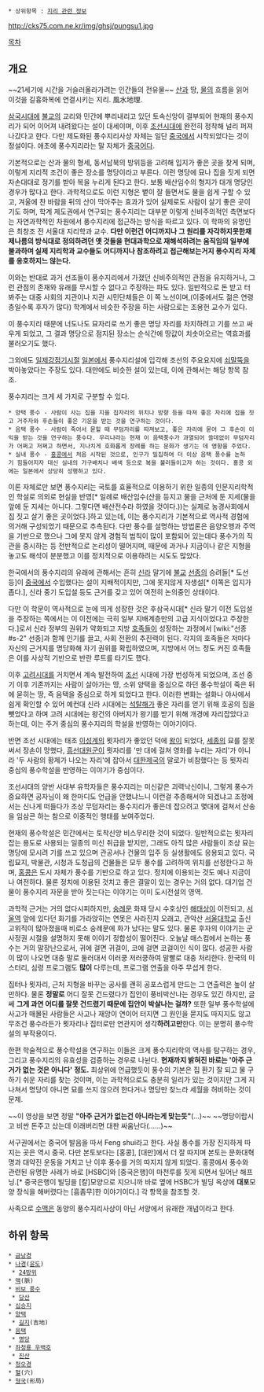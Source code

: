  * 상위항목 : [[지리 관련 정보]]

http://cks75.com.ne.kr/img/ghsj/pungsu1.jpg

[[목차]]
== 개요 ==
~~21세기에 시간을 거슬러올라가려는 인간들의 전유물~~
[[산]]과 땅, [[물]]의 흐름을 읽어 이것을 길흉화복에 연결시키는 지리. 風水地理.

[[삼국시대]]에 [[불교]]의 교리와 민간에 뿌리내리고 있던 토속신앙이 결부되어 현재의 풍수지리가 되어 이어져 내려왔다는 설이 대세이며, 이후 [[조선시대]]에 완전히 정착해 널리 퍼져나갔다고 한다. 다만 제도화된 풍수지리사상 자체는 일단 [[중국]]에서 시작되었다는 것이 정설이다. 애초에 풍수지리라는 말 자체가 [[중국어]]다.

기본적으로는 산과 물의 형세, 동서남북의 방위등을 고려해 입지가 좋은 곳을 찾게 되며, 이렇게 지리적 조건이 좋은 장소를 명당이라고 부른다. 이런 명당에 묘나 집을 짓게 되면 자손대대로 정기를 받아 복을 누리게 된다고 한다. 보통 배산임수의 형지가 대개 명당인 경우가 많다고 한다. 과학적으로도 이런 지형은 볕이 잘 들면서도 물을 쉽게 구할 수 있고, 겨울에 찬 바람을 뒤의 산이 막아주는 효과가 있어 실제로도 사람이 살기 좋은 곳이기도 하며, 학계 제도권에서 연구되는 풍수지리는 대부분 이렇게 신비주의적인 측면보다는 자연과학적인 차원에서 풍수지리에 접근하는 방식을 따르고 있다. 이 학파의 유명인은 최창조 전 서울대 지리학과 교수. '''다만 이런건 어디까지나 그 원리를 자각하지못한채 제나름의 방식대로 정의하려던 옛 것들을 현대과학으로 재해석하려는 움직임의 일부에 불과하며 실제 지리학과 교수들도 어디까지나 참조하려고 접근해보는거지 풍수지리 자체를 옹호하지느 않는다.'''

이와는 반대로 과거 선조들이 풍수지리에서 가졌던 신비주의적인 관점을 유지하거나, 그런 관점의 존재와 유래를 무시할 수 없다고 주장하는 파도 있다. 일반적으로 돈 받고 터 봐주는 대중 사회의 지관이나 지관 시민단체들은 이 쪽 노선이며,(이중에서도 젊은 연령층일수록 후자가 많다) 학계에서 비슷한 주장을 하는 사람으로는 조용헌 교수가 있다. 

이 풍수지리 때문에 너도나도 묘자리로 쓰기 좋은 명당 자리를 차지하려고 기를 쓰고 싸우게 되었고, 그 결과 명당으로 점지된 장소는 순식간에 땅값이 치솟아오르는 역효과를 불러오기도 했다.

그외에도 [[일제강점기]]시절 [[일본]]에서 풍수지리설에 입각해 조선의 주요요지에 [[쇠말뚝]]을 박아놓았다는 주장도 있다. 대만에도 비슷한 설이 있는데, 이에 관해서는 해당 항목 참조.

풍수지리는 크게 세 가지로 구분할 수 있다.

 * 양택 풍수 - 사람이 사는 집을 지을 집자리의 위치나 방향 등을 따져 좋은 자리에 집을 짓고 거주자와 후손들이 좋은 기운을 받는 것을 연구하는 것이다.
 * 음택 풍수 - 사람이 죽어서 묻힐 때 무덤자리를 따져보고, 좋은 자리에 묻어 그 후손이 이익을 받는 것을 연구하는 풍수다. 우리나라는 현재 이 음택풍수가 과열되어 쓸데없이 무덤자리가 어쩌고 저쩌고 하면서, 지나치게 호화롭게 장례를 하는 문화가 생기는 데 영향을 주었다.
 * 실내 풍수 - [[홍콩]]에서 처음 시작된 것으로, 인구가 밀집하여 더 이상 음택 풍수를 논하기 힘들어지자 대신 실내의 가구배치나 배색 등으로 복을 불러들이고자 하는 것이다. 홍콩 외에는 일본에서 상당히 성행하고 있다.

이론 자체로만 보면 풍수지리는 국토를 효율적으로 이용하기 위한 일종의 인문지리학적인 학설로 의외로 현실을 반영[* 일례로 배산임수(산을 등지고 물을 근처에 둔 지세(물을 앞에 둔 지세는 아니다. 그렇다면 배산전수라 하였을 것이다.))는 실제로 농경사회에서 집 짓고 살기 좋은 곳이었다.]하고 있는데, 이는 풍수지리가 기본적으로 역사적 경험에 의거해 구성되었기 때문으로 추측된다. 다만 풍수를 설명하는 방법론은 음양오행과 주역을 기반으로 했으나 그에 못지 않게 경험적 법칙이 많이 포함되어 있는데다 풍수가의 직관을 중시하는 등 전반적으로 논리성이 떨어지며, 때문에 과거나 지금이나 같은 지형을 놓고도 해석이 분분했고 이를 정치적으로 이용하려는 시도도 많았다.

한국에서의 풍수지리의 유래에 관해서는 흔히 [[신라]] 말기에 [[불교]] [[선종]]의 승려들[* 도선 등]이 [[중국]]에서 수입했다는 설이 지배적이지만, 그에 못지않게 자생설[* 이쪽은 입지가 좁다.], 신라 중기 도입설 등도 근거를 갖고 있어 여전히 논의중인 상태이다.

다만 이 학문이 역사적으로 눈에 띄게 성장한 것은 후삼국시대[* 신라 말기 이전 도입설을 주장하는 쪽에서는 이 이전에는 극히 일부 지배계층만의 고급 지식이었다고 주장한다.]로서 신라 정부의 권위가 약화되고 지방 [[호족]]들이 성장하는 과정에서 [wiki:"선종#s-2" 선종]과 함께 인기를 끌고, 사회 전환의 추진력이 된다. 각지의 호족들은 저마다 자신의 근거지를 명당화해 자기 권위를 확립하였으며, 지방에서 어느 정도 커진 호족들은 이를 사상적 기반으로 반란 루트를 타기도 했다.

이후 [[고려]]시대를 거치면서 계속 발전하여 [[조선]] 시대에 가장 번성하게 되었으며, 조선 중기 이후 기존까지는 사람이 살아가는 땅, 소위 양택을 중심으로 하던 풍수학설이 죽은 뒤에 묻히는 땅, 즉 음택을 중심으로 하게 되었다고 한다. 이러한 변화는 설화나 야사에서 쉽게 확인할 수 있어 예컨대 신라 시대에는 [[석탈해]]가 좋은 자리를 얻기 위해 호공의 집을 뺏었다고 하며 고려 시대에는 왕건의 아버지가 왕기를 받기 위해 개경에 자리잡았다고 하는데, 이는 주거 중심의 풍수지리의 학설을 반영하는 이야기이다.

반면 조선 시대에는 태조 [[이성계]]의 묏자리가 좋았던 덕에 [[왕]]이 되었다, [[세종]]의 묘를 잘못 써서 장손이 망했다, [[흥선대원군]]이 묏자리를 '만 대에 걸쳐 영화를 누리는 자리'가 아니라 '두 사람의 황제가 나오는 자리'에 잡아서 [[대한제국]]의 말로가 비참했다는 등 묏자리 중심의 풍수학설을 반영하는 이야기가 중심이다.

조선시대의 양반 사대부 유학자들은 풍수지리는 미신같은 괴력낙신이니, 그렇게 풍수가 중요하면 공자님이 왜 한마디도 언급을 안했냐느니 이런걸 추종해서야 되겠냐고 조정에서는 신나게 떠들다가 조상 무덤자리는 풍수지리가 좋은데 잡으려고 몇대에 걸쳐서 산송을 임삼콘 하는 참으로 이중적인 행태를 보여주었다.

현재의 풍수학설은 민간에서는 토착신앙 비스무리한 것이 되었다. 일반적으로는 묏자리 잡는 용도로 사용되는 일종의 미신 취급을 받지만, 그래도 아직 많은 사람들이 조상 묘는 명당에 모시려 기를 쓰고 있으며 관공서나 건물의 입주 등 실생활에도 응용되고 있다. 국립묘지, 박물관, 시청과 도청급의 건물들은 모두 풍수를 고려하여 위치를 선정한다고 하며, [[홍콩]]은 도시 자체가 풍수를 기반으로 하고 있다. 정치에 이용되는 것도 예나 지금이나 여전하다. 물론 정치에 이용된 것치고 좋은 결말이 있는 경우는 거의 없다. 대기업 건물이 풍수지리 자문을 받아 짓는다는 이야기는 이미 도시전설의 영역.

과학적 근거는 거의 없다시피하지만, [[숭례문]] 화재 당시 수호상인 [[해태]]상이 이전되고, [[서울역]] 앞에 있다던 화기를 가라앉히는 연못은 사라진지 오래고, 관악산 [[서울대학교]] 출신 고위직이 많아졌을때 비로소 숭례문에 화가 났다는 말도 있다. 물론 후자의 이야기는 군사정권 시절을 설명하지 못해 이야기 정합성이 떨어진다. 오늘날 매스컴에서 논하는 풍수는 거의 말장난으로서, 귀에 걸면 귀걸이, 코에 걸면 코걸이인 식이 많다. 성공한 사람이 많이 나오면 대충 말로 둘러대서 이러쿵 저러쿵하여 말빨로 대충 처리한다. 한국의 미스터리, 심령 프로그램도 '''많이''' 다루는데, 프로그램 연출을 아주 무섭게 한다.

집터나 묏자리, 근처 지형을 바꾸는 공사를 괜히 공포스럽게 만드는 그 연출력은 높이 살 만하다. 물론 '''정말로''' 어디 잘못 건드렸다가 집안이 풍비박산나는 경우도 있긴 하지만, 글쎄 '''그게 과연 어디를 잘못 건드렸기 때문에 집안이 박살나는 걸까?''' 또한 일부 풍수학설에 사고가 매몰된 사람들은 사고나 재앙이 연이어 터지면 그 원인을 묻지도 따지지도 않고 무조건 풍수라든가 묏자리나 집터로만 연관지어 생각'''하려고만'''한다. 이는 분명히 풍수학설의 부작용이다.

한편 학술적으로 풍수학설을 연구하는 이들은 크게 풍수지리학의 역사를 탐구하는 경우, 그리고 풍수지리의 유효성을 검증하는 경우로 나뉜다. '''현재까지 밝혀진 바로는 '아주 근거가 없는 것은 아니다' 정도.''' 최상위에 언급했듯이 풍수의 기본은 집 환기 잘 되고 물 구하기 쉬운 자리를 찾는 것이며, 이는 과학적으로도 충분히 일리가 있는 것이지만 그게 지나쳐서 명당이 아니면 묘를 쓰지 않으려 한다거나 명당만 찾느라 세월을 허비하는 것이 문제.

{{{#!html
<embed src="//www.youtube.com/v/LWX3ELzLLnQ?version=3&amp;hl=ko_KR" type="application/x-shockwave-flash" width="420" height="315" allowscriptaccess="always" allowfullscreen="true"></embed></object>
}}}
~~이 영상을 보면 정말 '''"아주 근거가 없는건 아니라는게 맞는듯"'''(...)~~ ~~명당이랍시고 비싼 돈주고 샀는데 이래버리면 대판 싸움난다(......)~~


서구권에서는 중국어 발음을 따서 Feng shui라고 한다. 사실 풍수를 가장 진지하게 따지는 곳은 역시 중국. 다만 본토보다는 [홍콩], [대만]에서 더 잘 따지며 본토는 문화대혁명과 대약진 운동을 거치고 난 이후 풍수를 거의 따지지 않게 되었다. 홍콩에서 풍수와 관련된 유명한 사례가 바로 [HSBC]와 [중국은행]이 마천루를 짓게 되면서 일어난 해프닝.[* 중국은행이 빌딩을 [칼]모양으로 지으니까 바로 옆에 HSBC가 빌딩 옥상에 '''대포'''모양 장식을 해버렸다는 [흠좀무]한 이야기이다.] 각 항목을 참조할 것.

사족으로 [[수맥]]은 동양의 풍수지리사상이 아닌 서양에서 유래한 개념이라고 한다.
== 하위 항목 ==
 * [[금낭경]]
 * [[나경]]([[윤도]])
  * [[24방위]]
 * [[맥]](脈)
 * [[비보 풍수]]
  * [[당산]]
 * [[십승지]]
 * [[양택]]
  * [[길지]](吉地)
 * [[음택]]
  * [[명당]]
 * [[좌청룡 우백호]]
  * [[진산]]
 * [[청오경]]
 * [[혈]](穴)
 * [[형국]](形局)
